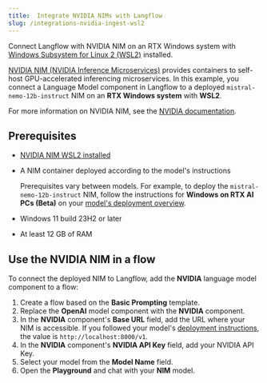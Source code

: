 ```yaml
---
title:  Integrate NVIDIA NIMs with Langflow
slug: /integrations-nvidia-ingest-wsl2
---
```


Connect Langflow with NVIDIA NIM on an RTX Windows system with [Windows Subsystem for Linux 2 (WSL2)](https://learn.microsoft.com/en-us/windows/wsl/install) installed.

[NVIDIA NIM (NVIDIA Inference Microservices)](https://docs.nvidia.com/nim/index.html) provides containers to self-host GPU-accelerated inferencing microservices.
In this example, you connect a Language Model component in Langflow to a deployed `mistral-nemo-12b-instruct` NIM on an **RTX Windows system** with **WSL2**.

For more information on NVIDIA NIM, see the [NVIDIA documentation](https://docs.nvidia.com/nim/index.html).

## Prerequisites

* [NVIDIA NIM WSL2 installed](https://docs.nvidia.com/nim/wsl2/latest/getting-started.html)
* A NIM container deployed according to the model's instructions

    Prerequisites vary between models.
    For example, to deploy the `mistral-nemo-12b-instruct` NIM, follow the instructions for **Windows on RTX AI PCs (Beta)** on your [model's deployment overview](https://build.nvidia.com/nv-mistralai/mistral-nemo-12b-instruct/deploy?environment=wsl2.md).

* Windows 11 build 23H2 or later
* At least 12 GB of RAM

## Use the NVIDIA NIM in a flow

To connect the deployed NIM to Langflow, add the **NVIDIA** language model component to a flow:

1. Create a flow based on the **Basic Prompting** template.
2. Replace the **OpenAI** model component with the **NVIDIA** component.
3. In the **NVIDIA** component's **Base URL** field, add the URL where your NIM is accessible. If you followed your model's [deployment instructions](https://build.nvidia.com/nv-mistralai/mistral-nemo-12b-instruct/deploy?environment=wsl2.md), the value is `http://localhost:8000/v1`.
4. In the **NVIDIA** component's **NVIDIA API Key** field, add your NVIDIA API Key.
5. Select your model from the **Model Name** field.
6. Open the **Playground** and chat with your **NIM** model.